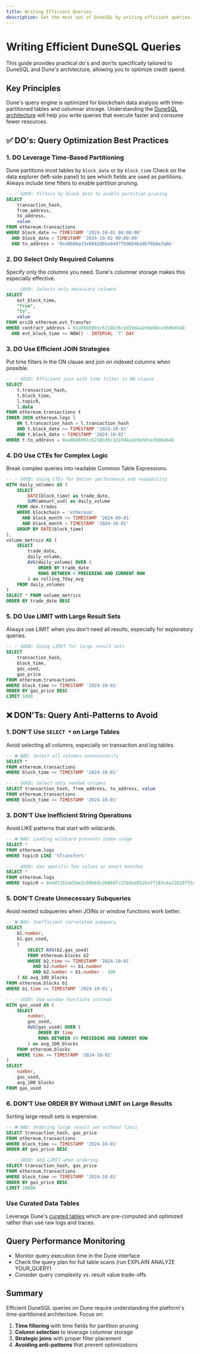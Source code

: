 ```yaml
---
title: Writing Efficient Queries
description: Get the most out of DuneSQL by writing efficient queries.
---
```


# Writing Efficient DuneSQL Queries

This guide provides practical do's and don'ts specifically tailored to DuneSQL and Dune's architecture, allowing you to optimize credit spend.

## Key Principles

Dune's query engine is optimized for blockchain data analysis with time-partitioned tables and columnar storage. 
Understanding the [DuneSQL architecture](/query-engine/dunesql-architecture) will help you write queries that execute faster and consume fewer resources.

## ✅ DO's: Query Optimization Best Practices

### 1. **DO** Leverage Time-Based Partitioning

Dune partitions most tables by `block_date` or by `block_time` 
Check on the data explorer (left-side panel) to see which fields are used as partitions.
Always include time filters to enable partition pruning.

```sql
-- ✅ GOOD: Filters by block_date to enable partition pruning
SELECT 
    transaction_hash,
    from_address,
    to_address,
    value
FROM ethereum.transactions
WHERE block_date >= TIMESTAMP '2024-10-01 00:00:00'
  AND block_date < TIMESTAMP '2024-10-02 00:00:00'
  AND to_address = '0xa0b86a33e6842d6ba8a977b96b4ba0b76b0e3a0e'
```

### 2. **DO** Select Only Required Columns

Specify only the columns you need. Dune's columnar storage makes this especially effective.

```sql
-- ✅ GOOD: Selects only necessary columns
SELECT 
    evt_block_time,
    "from",
    "to", 
    value
FROM erc20_ethereum.evt_Transfer
WHERE contract_address = 0xa0b86991c6218b36c1d19d4a2e9eb0ce3606eb48
  AND evt_block_time >= NOW() - INTERVAL '7' DAY
```

### 3. **DO** Use Efficient JOIN Strategies

Put time filters in the ON clause and join on indexed columns when possible.

```sql
-- ✅ GOOD: Efficient join with time filter in ON clause
SELECT 
    t.transaction_hash,
    t.block_time,
    l.topic0,
    l.data
FROM ethereum.transactions t
INNER JOIN ethereum.logs l 
    ON t.transaction_hash = l.transaction_hash
    AND t.block_date >= TIMESTAMP '2024-10-01'
    AND t.block_date < TIMESTAMP '2024-10-02'
WHERE t.to_address = 0xa0b86991c6218b36c1d19d4a2e9eb0ce3606eb48
```

### 4. **DO** Use CTEs for Complex Logic

Break complex queries into readable Common Table Expressions.

```sql
-- ✅ GOOD: Using CTEs for better performance and readability
WITH daily_volumes AS (
    SELECT 
        DATE(block_time) as trade_date,
        SUM(amount_usd) as daily_volume
    FROM dex.trades
    WHERE blockchain = 'ethereum'
      AND block_month >= TIMESTAMP '2024-09-01'     
      AND block_month < TIMESTAMP '2024-10-01'
    GROUP BY DATE(block_time)
),
volume_metrics AS (
    SELECT 
        trade_date,
        daily_volume,
        AVG(daily_volume) OVER (
            ORDER BY trade_date 
            ROWS BETWEEN 6 PRECEDING AND CURRENT ROW
        ) as rolling_7day_avg
    FROM daily_volumes
)
SELECT * FROM volume_metrics
ORDER BY trade_date DESC
```

### 5. **DO** Use LIMIT with Large Result Sets

Always use LIMIT when you don't need all results, especially for exploratory queries.

```sql
-- ✅ GOOD: Using LIMIT for large result sets
SELECT 
    transaction_hash,
    block_time,
    gas_used,
    gas_price
FROM ethereum.transactions
WHERE block_time >= TIMESTAMP '2024-10-01'
ORDER BY gas_price DESC
LIMIT 1000
```

## ❌ DON'Ts: Query Anti-Patterns to Avoid

### 1. **DON'T** Use `SELECT *` on Large Tables

Avoid selecting all columns, especially on transaction and log tables.

```sql
-- ❌ BAD: Select all columns unnecessarily
SELECT * 
FROM ethereum.transactions
WHERE block_time >= TIMESTAMP '2024-10-01'

-- ✅ GOOD: Select only needed columns
SELECT transaction_hash, from_address, to_address, value
FROM ethereum.transactions  
WHERE block_time >= TIMESTAMP '2024-10-01'
```

### 3. **DON'T** Use Inefficient String Operations

Avoid LIKE patterns that start with wildcards.

```sql
-- ❌ BAD: Leading wildcard prevents index usage
SELECT *
FROM ethereum.logs
WHERE topic0 LIKE '%Transfer%'

-- ✅ GOOD: Use specific hex values or exact matches
SELECT *
FROM ethereum.logs  
WHERE topic0 = 0xddf252ad1be2c89b69c2b068fc378daa952ba7f163c4a11628f55a4df523b3ef  -- Transfer event
```

### 5. **DON'T** Create Unnecessary Subqueries

Avoid nested subqueries when JOINs or window functions work better.

```sql
-- ❌ BAD: Inefficient correlated subquery
SELECT 
    b1.number,
    b1.gas_used,
    (
        SELECT AVG(b2.gas_used)
        FROM ethereum.blocks b2
        WHERE b2.time >= TIMESTAMP '2024-10-01'
          AND b2.number <= b1.number
          AND b2.number > b1.number - 100
    ) AS avg_100_blocks
FROM ethereum.blocks b1
WHERE b1.time >= TIMESTAMP '2024-10-01';

-- ✅ GOOD: Use window functions instead
WITH gas_used AS (
    SELECT 
        number,
        gas_used,
        AVG(gas_used) OVER (
            ORDER BY time
            ROWS BETWEEN 99 PRECEDING AND CURRENT ROW
        ) as avg_100_blocks
    FROM ethereum.blocks
    WHERE time >= TIMESTAMP '2024-10-01'
) 
SELECT 
    number,
    gas_used,
    avg_100_blocks
FROM gas_used
```

### 6. **DON'T** Use ORDER BY Without LIMIT on Large Results

Sorting large result sets is expensive.

```sql
-- ❌ BAD: Ordering large result set without limit
SELECT transaction_hash, gas_price
FROM ethereum.transactions
WHERE block_time >= TIMESTAMP '2024-10-01'
ORDER BY gas_price DESC

-- ✅ GOOD: Add LIMIT when ordering
SELECT transaction_hash, gas_price
FROM ethereum.transactions
WHERE block_time >= TIMESTAMP '2024-10-01'
ORDER BY gas_price DESC
LIMIT 10000
```


### Use Curated Data Tables

Leverage Dune's [curated tables](https://docs.dune.com/data-catalog/overview) which are pre-computed and optimized rather than use raw logs and traces.

## Query Performance Monitoring

- Monitor query execution time in the Dune interface
- Check the query plan for full table scans (run EXPLAIN ANALYZE YOUR_QUERY)
- Consider query complexity vs. result value trade-offs

## Summary

Efficient DuneSQL queries on Dune require understanding the platform's time-partitioned architecture. Focus on:

1. **Time filtering** with time fields for partition pruning
2. **Column selection** to leverage columnar storage  
3. **Strategic joins** with proper filter placement
4. **Avoiding anti-patterns** that prevent optimizations